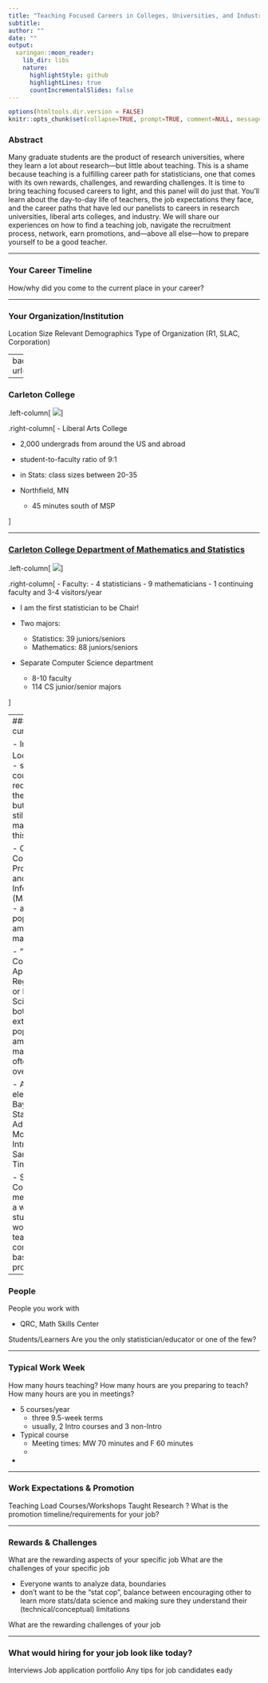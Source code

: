 ```yaml
---
title: "Teaching Focused Careers in Colleges, Universities, and Industry"
subtitle: 
author: ""
date: ""
output:
  xaringan::moon_reader:
    lib_dir: libs
    nature:
      highlightStyle: github
      highlightLines: true
      countIncrementalSlides: false
---
```


```r
options(htmltools.dir.version = FALSE)
knitr::opts_chunk$set(collapse=TRUE, prompt=TRUE, comment=NULL, message = FALSE, warning = FALSE, dev = 'svg')
```

### Abstract

Many graduate students are the product of research universities, where they learn a lot about research—but little about teaching. This is a shame because teaching is a fulfilling career path for statisticians, one that comes with its own rewards, challenges, and rewarding challenges. It is time to bring teaching focused careers to light, and this panel will do just that. You’ll learn about the day-to-day life of teachers, the job expectations they face, and the career paths that have led our panelists to careers in research universities, liberal arts colleges, and industry. We will share our experiences on how to find a teaching job, navigate the recruitment process, network, earn promotions, and—above all else—how to prepare yourself to be a good teacher.


---

### Your Career Timeline
How/why did you come to the current place in your career?


---

### Your Organization/Institution
Location
Size
Relevant Demographics
Type of Organization (R1, SLAC, Corporation)

---
background-image: url(images/lakes.jpg)

---

### Carleton College

.left-column[
<img src = "images/seal.png">
]

.right-column[
- Liberal Arts College 

-  2,000 undergrads from around the US and abroad

- student-to-faculty ratio of 9:1
  
- in Stats: class sizes between 20-35
  
- Northfield, MN
  - 45 minutes south of MSP

]

---

### [Carleton College Department of Mathematics and Statistics](https://www.carleton.edu/math/)

.left-column[
<img src = "images/seal.png">
]

.right-column[
- Faculty: 
  - 4 statisticians
  - 9 mathematicians
  - 1 continuing faculty and 3-4 visitors/year
  
- I am the first statistician to be Chair!

- Two majors: 
  - Statistics: 39 juniors/seniors
  - Mathematics: 88 juniors/seniors

- Separate Computer Science department
  - 8-10 faculty
  - 114 CS junior/senior majors

]

---
### Stats curriculum


- Intro Stats: Lock$^5$-level
  - service course
  - not required for the major but we can still get majors from this course


- Core Courses: Probability and Intro to Inference (Math/Stat)
  - again, popular among non-majors!

- "Second" Course: Applied Regression  or Data Science 
  - both extremely popular among non-majors
  - often/always overenrolled

- Advanced electives:
  -  Bayesian Stats, Advanced Modeling, Intro to Sampling, Time Series

- Statistical Consulting
  - meets once a week, students work in teams on community-based projects

---

### People
People you work with 

- QRC, Math Skills Center

Students/Learners
Are you the only statistician/educator or one of the few?



---


### Typical Work Week 
How many hours teaching?
How many hours are you preparing to teach?
How many hours are you in meetings?

- 5 courses/year
  - three 9.5-week terms
  - usually, 2 Intro courses and 3 non-Intro


- Typical course
  - Meeting times: MW 70 minutes and F 60 minutes
  - 

- 



---


### Work Expectations & Promotion
Teaching Load
Courses/Workshops Taught 
Research ?
What is the promotion timeline/requirements for your job?


---


### Rewards & Challenges
What are the rewarding aspects of your specific job
What are the challenges of your specific job

- Everyone wants to analyze data, boundaries
- don't want to be the "stat cop", balance between encouraging other to learn more stats/data science and making sure they understand their (technical/conceptual) limitations

What are the rewarding challenges of your job


---


### What would hiring for your job look like today?
Interviews
Job application portfolio 
Any tips for job candidates
eady
